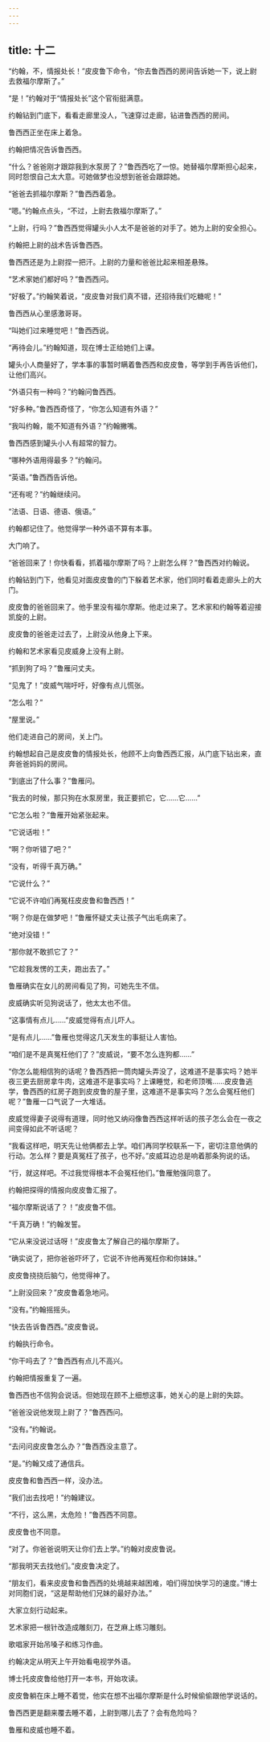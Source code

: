 ```yaml
---
---
---
```

title: 十二
---




“约翰，不，情报处长！”皮皮鲁下命令，“你去鲁西西的房间告诉她一下，说上尉去救福尔摩斯了。”

“是！”约翰对于“情报处长”这个官衔挺满意。

约翰钻到门底下，看看走廊里没人，飞速穿过走廊，钻进鲁西西的房间。

鲁西西正坐在床上着急。

约翰把情况告诉鲁西西。





“什么？爸爸刚才跟踪我到水泵房了？”鲁西西吃了一惊。她替福尔摩斯担心起来，同时怨恨自己太大意。可她做梦也没想到爸爸会跟踪她。

“爸爸去抓福尔摩斯？”鲁西西着急。

“嗯。”约翰点点头，“不过，上尉去救福尔摩斯了。”

“上尉，行吗？”鲁西西觉得罐头小人太不是爸爸的对手了。她为上尉的安全担心。

约翰把上尉的战术告诉鲁西西。

鲁西西还是为上尉捏一把汗。上尉的力量和爸爸比起来相差悬殊。

“艺术家她们都好吗？”鲁西西问。

“好极了。”约翰笑着说，“皮皮鲁对我们真不错，还招待我们吃糖呢！”

鲁西西从心里感激哥哥。

“叫她们过来睡觉吧！”鲁西西说。

“再待会儿。”约翰知道，现在博士正给她们上课。

罐头小人商量好了，学本事的事暂时瞒着鲁西西和皮皮鲁，等学到手再告诉他们，让他们高兴。

“外语只有一种吗？”约翰问鲁西西。

“好多种。”鲁西西奇怪了，“你怎么知道有外语？”

“我叫约翰，能不知道有外语？”约翰撇嘴。

鲁西西感到罐头小人有超常的智力。

“哪种外语用得最多？”约翰问。

“英语。”鲁西西告诉他。

“还有呢？”约翰继续问。

“法语、日语、德语、俄语。”

约翰都记住了。他觉得学一种外语不算有本事。

大门响了。

“爸爸回来了！你快看看，抓着福尔摩斯了吗？上尉怎么样？”鲁西西对约翰说。

约翰钻到门下，他看见对面皮皮鲁的门下躲着艺术家，他们同时看着走廊头上的大门。

皮皮鲁的爸爸回来了。他手里没有福尔摩斯。他走过来了。艺术家和约翰等着迎接凯旋的上尉。

皮皮鲁的爸爸走过去了，上尉没从他身上下来。

约翰和艺术家看见皮威身上没有上尉。

“抓到狗了吗？”鲁雁问丈夫。

“见鬼了！”皮威气喘吁吁，好像有点儿慌张。

“怎么啦？”

“屋里说。”

他们走进自己的房间，关上门。

约翰想起自己是皮皮鲁的情报处长，他顾不上向鲁西西汇报，从门底下钻出来，直奔爸爸妈妈的房间。

“到底出了什么事？”鲁雁问。

“我去的时候，那只狗在水泵房里，我正要抓它，它……它……”

“它怎么啦？”鲁雁开始紧张起来。

“它说话啦！”

“啊？你听错了吧？”

“没有，听得千真万确。”

“它说什么？”

“它说不许咱们再冤枉皮皮鲁和鲁西西！”

“啊？你是在做梦吧！”鲁雁怀疑丈夫让孩子气出毛病来了。

“绝对没错！”

“那你就不敢抓它了？”

“它趁我发愣的工夫，跑出去了。”

鲁雁确实在女儿的房间看见了狗，可她先生不信。

皮威确实听见狗说话了，他太太也不信。

“这事情有点儿……”皮威觉得有点儿吓人。

“是有点儿……”鲁雁也觉得这几天发生的事挺让人害怕。

“咱们是不是真冤枉他们了？”皮威说，“要不怎么连狗都……”

“你怎么能相信狗的话呢？鲁西西把一筒肉罐头弄没了，这难道不是事实吗？她半夜三更去厨房拿牛肉，这难道不是事实吗？上课睡觉，和老师顶嘴……皮皮鲁逃学，鲁西西的红房子跑到皮皮鲁的屋子里，这难道不是事实吗？怎么会冤枉他们呢？”鲁雁一口气说了一大堆话。

皮威觉得妻子说得有道理，同时他又纳闷像鲁西西这样听话的孩子怎么会在一夜之间变得如此不听话呢？

“我看这样吧，明天先让他俩都去上学。咱们再同学校联系一下，密切注意他俩的行动。怎么样？要是真冤枉了孩子，也不好。”皮威耳边总是响着那条狗说的话。

“行，就这样吧。不过我觉得根本不会冤枉他们。”鲁雁勉强同意了。

约翰把探得的情报向皮皮鲁汇报了。

“福尔摩斯说话了？！”皮皮鲁不信。

“千真万确！”约翰发誓。

“它从来没说过话呀！”皮皮鲁太了解自己的福尔摩斯了。

“确实说了，把你爸爸吓坏了，它说不许他再冤枉你和你妹妹。”

皮皮鲁挠挠后脑勺，他觉得神了。

“上尉没回来？”皮皮鲁着急地问。

“没有。”约翰摇摇头。

“快去告诉鲁西西。”皮皮鲁说。

约翰执行命令。

“你干吗去了？”鲁西西有点儿不高兴。

约翰把情报重复了一遍。

鲁西西也不信狗会说话。但她现在顾不上细想这事，她关心的是上尉的失踪。

“爸爸没说他发现上尉了？”鲁西西问。

“没有。”约翰说。

“去问问皮皮鲁怎么办？”鲁西西没主意了。

“是。”约翰又成了通信兵。

皮皮鲁和鲁西西一样，没办法。

“我们出去找吧！”约翰建议。

“不行，这么黑，太危险！”鲁西西不同意。

皮皮鲁也不同意。

“对了。你爸爸说明天让你们去上学。”约翰对皮皮鲁说。

“那我明天去找他们。”皮皮鲁决定了。

“朋友们，看来皮皮鲁和鲁西西的处境越来越困难，咱们得加快学习的速度。”博士对同胞们说，“这是帮助他们兄妹的最好办法。”

大家立刻行动起来。

艺术家把一根针改造成雕刻刀，在芝麻上练习雕刻。

歌唱家开始吊嗓子和练习作曲。

约翰决定从明天上午开始看电视学外语。

博士托皮皮鲁给他打开一本书，开始攻读。

皮皮鲁躺在床上睡不着觉，他实在想不出福尔摩斯是什么时候偷偷跟他学说话的。

鲁西西更是翻来覆去睡不着，上尉到哪儿去了？会有危险吗？

鲁雁和皮威也睡不着。